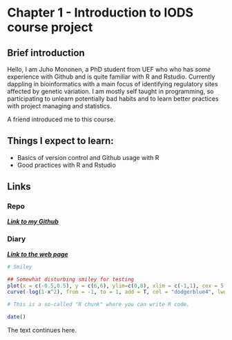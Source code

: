 # Chapter 1 - Introduction to IODS course project

## Brief introduction

Hello, I am Juho Mononen, a PhD student from UEF who who has *some* experience with Github and is quite familiar with R and Rstudio. Currently dappling in bioinformatics with a main focus of identifying regulatory sites affected by genetic variation. I am mostly self taught in programming, so participating to unlearn potentially bad habits and to learn better practices with project managing and statistics. 

A friend introduced me to this course.

## Things  I expect to learn:
* Basics of version control and Github usage with R
* Good practices with R and Rstudio
 
## Links

### Repo
**_[Link to my Github](https://github.com/juhomon/IODS-project)_**

### Diary
**_[Link to the web page](https://juhomon.github.io/IODS-project/)_**

```r
# Smiley 

## Somewhat disturbing smiley for testing
plot(x = c(-0.5,0.5), y = c(6,6), ylim=c(0,8), xlim = c(-1,1), cex = 5, xlab = "" , ylab = "", axes = F, pch = 20, col = "dodgerblue4")
curve(-log(1-x^2), from = -1, to = 1, add = T, col = "dodgerblue4", lwd = 5)

```

```r
# This is a so-called "R chunk" where you can write R code.

date()

```
The text continues here.

